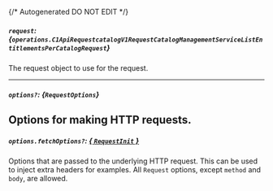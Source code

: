 {/* Autogenerated DO NOT EDIT  */}

##### `request`: *{`operations.C1ApiRequestcatalogV1RequestCatalogManagementServiceListEntitlementsPerCatalogRequest`}*
The request object to use for the request.

<Collapsible openLabel={Labels.showProperties} closeLabel={Labels.hideProperties}>
  <C1ApiRequestcatalogV1RequestCatalogManagementServiceListEntitlementsPerCatalogRequest />
</Collapsible>

---
##### `options?`: *{`RequestOptions`}*
Options for making HTTP requests.
---
##### `options.fetchOptions?`: [*{ `RequestInit` }*](https://developer.mozilla.org/en-US/docs/Web/API/Request/Request#options)
Options that are passed to the underlying HTTP request. This can be used to inject extra headers for examples. All `Request` options, except `method` and `body`, are allowed.

